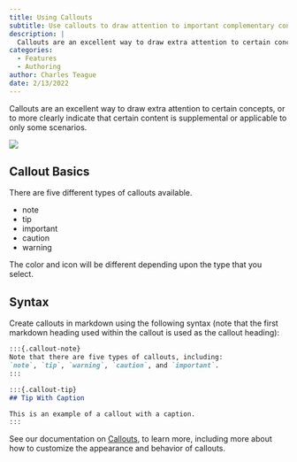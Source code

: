 ```yaml
---
title: Using Callouts
subtitle: Use callouts to draw attention to important complementary content without interupting the document flow
description: |
  Callouts are an excellent way to draw extra attention to certain concepts, or to more clearly indicate that certain content is supplemental or applicable to only some scenarios.
categories:
  - Features
  - Authoring
author: Charles Teague
date: 2/13/2022
---
```


Callouts are an excellent way to draw extra attention to certain concepts, or to more clearly indicate that certain content is supplemental or applicable to only some scenarios.

![](callouts.png){.preview-image fig-align="center"}

## Callout Basics

There are five different types of callouts available.

-   note
-   tip
-   important
-   caution
-   warning

The color and icon will be different depending upon the type that you select.

## Syntax

Create callouts in markdown using the following syntax (note that the first markdown heading used within the callout is used as the callout heading):

``` markdown
:::{.callout-note}
Note that there are five types of callouts, including:
`note`, `tip`, `warning`, `caution`, and `important`.
:::

:::{.callout-tip}
## Tip With Caption

This is an example of a callout with a caption.
:::
```

See our documentation on [Callouts](/docs/authoring/callouts.qmd), to learn more, including more about how to customize the appearance and behavior of callouts.
